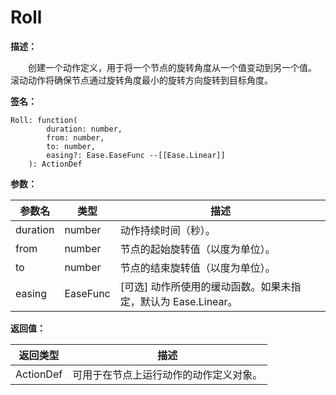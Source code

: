 
# Roll

**描述：**

&emsp;&emsp;创建一个动作定义，用于将一个节点的旋转角度从一个值变动到另一个值。
滚动动作将确保节点通过旋转角度最小的旋转方向旋转到目标角度。

**签名：**
```tl
Roll: function(
		duration: number,
		from: number,
		to: number,
		easing?: Ease.EaseFunc --[[Ease.Linear]]
	): ActionDef
```

**参数：**

| 参数名 | 类型 | 描述 |
| --- | --- | --- |
| duration | number | 动作持续时间（秒）。 |
| from | number | 节点的起始旋转值（以度为单位）。 |
| to | number | 节点的结束旋转值（以度为单位）。 |
| easing | EaseFunc | [可选] 动作所使用的缓动函数。如果未指定，默认为 Ease.Linear。 |

**返回值：**

| 返回类型 | 描述 |
| --- | --- |
| ActionDef | 可用于在节点上运行动作的动作定义对象。 |